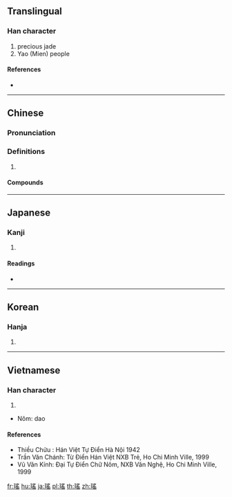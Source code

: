 {{character info/new}}
{{also|瑶}}
==Translingual==

===Han character===
{{Han char|rn=96|rad=玉|as=10|sn=14|four=17172|canj=MGBOU|ids=⿰𤣩䍃}}

# precious jade
# Yao (Mien) people

====References====
* {{Han ref|kx=0739.010|dj=1149.080|hdz=21132.031|uh=7464|ud=29796}}

----

==Chinese==
{{zh-forms|s=瑶}}

===Pronunciation===
{{zh-pron
|m=yáo
|c=jiu4
|mc=y
|cat=
}}

===Definitions===
{{zh-hanzi}}

# {{rfdef|zh}}

====Compounds====
{{zh-der|江瑤|江瑤柱|琪花瑤草|瑛瑤|瑤光|瑤函|瑤圃|瑤姬|瑤族|瑤林瓊樹|瑤池|瑤池玉液|瑤池金母|瑤池閬苑|瑤牋|瑤琴|瑤環瑜珥|瑤箋|瑤籤|瑤緘|瑤臺|瑤臺瓊室|瑤臺銀闕|瑤臺鏡|瑤英|瑤草|瑤草琪花|瑤華|瑤華浦|瑤華音|瑤觴|瑤踏|瑤釵|瑤階|瑤章|瓊瑤|瓊瑤樓閣|碧瑤|苗瑤語族|駕返瑤池}}

----

==Japanese==

===Kanji===
{{ja-kanji|grade=|rs=玉10}}

# {{defn|lang=ja|sort=玉10}}

====Readings====
* {{ja-readings|on=[[よう]] (yō)|kun=[[たま]] (tama)}}

----

==Korean==

===Hanja===
{{ko-hanja|hangeul=요|eumhun=|rv=yo|mr=yo|y=yo}}

# {{defn|lang=ko|sort=玉10}}

----

==Vietnamese==

===Han character===
{{vi-hantu|dao|rs=玉10}}

# {{defn|lang=vi|sort=玉10}}

* Nôm: dao

====References====
* Thiều Chửu : Hán Việt Tự Điển Hà Nội 1942
* Trần Văn Chánh: Từ Điển Hán Việt NXB Trẻ, Ho Chi Minh Ville, 1999
* Vũ Văn Kính: Đại Tự Điển Chữ Nôm, NXB Văn Nghệ, Ho Chi Minh Ville, 1999

[[fr:瑤]]
[[hu:瑤]]
[[ja:瑤]]
[[pl:瑤]]
[[th:瑤]]
[[zh:瑤]]